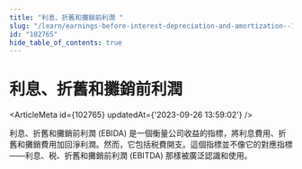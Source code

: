 ```yaml
---
title: "利息、折舊和攤銷前利潤 "
slug: "/learn/earnings-before-interest-depreciation-and-amortization--102765"
id: "102765"
hide_table_of_contents: true
---
```



# 利息、折舊和攤銷前利潤 

<ArticleMeta id={102765} updatedAt={'2023-09-26 13:59:02'} />
<div className='border-solid border-b border-t-0 my-4 border-[var(--ifm-color-gray-300)]' />

利息、折舊和攤銷前利潤 (EBIDA) 是一個衡量公司收益的指標，將利息費用、折舊和攤銷費用加回淨利潤。然而，它包括税費開支。這個指標並不像它的對應指標——利息、税、折舊和攤銷前利潤 (EBITDA) 那樣被廣泛認識和使用。
